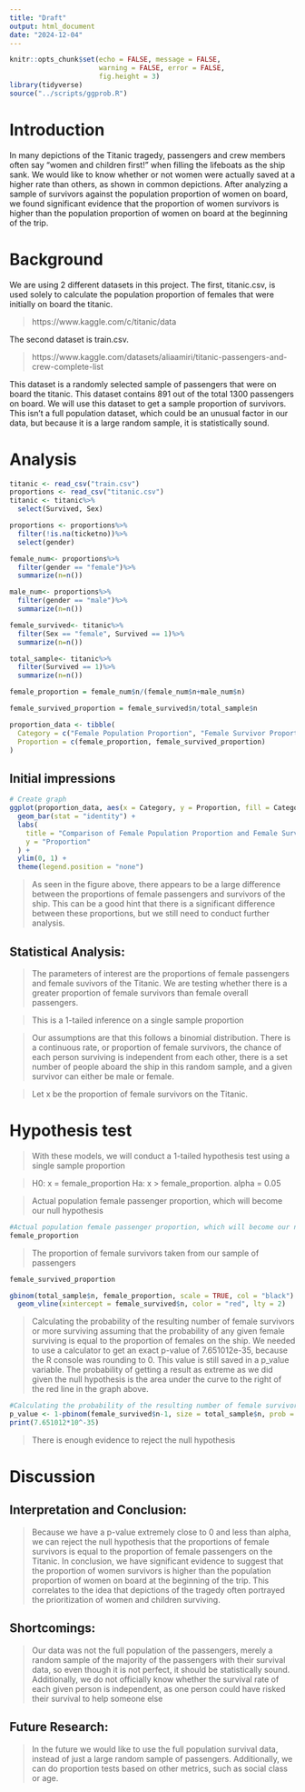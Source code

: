 ---
title: "Draft"
output: html_document
date: "2024-12-04"
---

```{r setup, include=FALSE}
knitr::opts_chunk$set(echo = FALSE, message = FALSE,
                      warning = FALSE, error = FALSE,
                      fig.height = 3)
library(tidyverse)
source("../scripts/ggprob.R")
```

# Introduction

In many depictions of the Titanic tragedy, passengers and crew members often say "women and children first!" when filling the lifeboats as the ship sank. We would like to know whether or not women were actually saved at a higher rate than others, as shown in common depictions. After analyzing a sample of survivors against the population proportion of women on board, we found significant evidence that the proportion of women survivors is higher than the population proportion of women on board at the beginning of the trip.


# Background

We are using 2 different datasets in this project. The first, titanic.csv, is used solely to calculate the population proportion of females that were initially on board the titanic.

>https://www.kaggle.com/c/titanic/data

The second dataset is train.csv.

>https://www.kaggle.com/datasets/aliaamiri/titanic-passengers-and-crew-complete-list

This dataset is a randomly selected sample of passengers that were on board the titanic. This dataset contains 891 out of the total 1300 passengers on board. We will use this dataset to get a sample proportion of survivors. This isn't a full population dataset, which could be an unusual factor in our data, but because it is a large random sample, it is statistically sound.

# Analysis

```{r}
titanic <- read_csv("train.csv")
proportions <- read_csv("titanic.csv")
titanic <- titanic%>%
  select(Survived, Sex)

proportions <- proportions%>%
  filter(!is.na(ticketno))%>%
  select(gender)

female_num<- proportions%>%
  filter(gender == "female")%>%
  summarize(n=n())

male_num<- proportions%>%
  filter(gender == "male")%>%
  summarize(n=n())

female_survived<- titanic%>%
  filter(Sex == "female", Survived == 1)%>%
  summarize(n=n())

total_sample<- titanic%>%
  filter(Survived == 1)%>%
  summarize(n=n())

female_proportion = female_num$n/(female_num$n+male_num$n)

female_survived_proportion = female_survived$n/total_sample$n

proportion_data <- tibble(
  Category = c("Female Population Proportion", "Female Survivor Proportion"),
  Proportion = c(female_proportion, female_survived_proportion)
)

```


## Initial impressions

```{r}

# Create graph
ggplot(proportion_data, aes(x = Category, y = Proportion, fill = Category)) +
  geom_bar(stat = "identity") +
  labs(
    title = "Comparison of Female Population Proportion and Female Survivor Proportion",
    y = "Proportion"
  ) +
  ylim(0, 1) +
  theme(legend.position = "none")
```

> As seen in the figure above, there appears to be a large difference between the proportions of female passengers and survivors of the ship. This can be a good hint that there is a significant difference between these proportions, but we still need to conduct further analysis.

## Statistical Analysis:
>The parameters of interest are the proportions of female passengers and female suvivors of the Titanic. We are testing whether there is a greater proportion of female survivors than female overall passengers.

>This is a 1-tailed inference on a single sample proportion

> Our assumptions are that this follows a binomial distribution. There is a continuous rate, or proportion of female survivors, the chance of each person surviving is independent from each other, there is a set number of people aboard the ship in this random sample, and a given survivor can either be male or female.

> Let x be the proportion of female survivors on the Titanic.

# Hypothesis test 
> With these models, we will conduct a 1-tailed hypothesis test using a single sample proportion 

> H0: x = female_proportion Ha: x > female_proportion. alpha = 0.05

>Actual population female passenger proportion, which will become our null hypothesis

```{r}
#Actual population female passenger proportion, which will become our null hypothesis
female_proportion
```

>The proportion of female survivors taken from our sample of passengers 

```{r}
female_survived_proportion
```

```{r}
gbinom(total_sample$n, female_proportion, scale = TRUE, col = "black") +
  geom_vline(xintercept = female_survived$n, color = "red", lty = 2)

```


> Calculating the probability of the resulting number of female survivors or more surviving assuming that the probability of any given female surviving is equal to the proportion of females on the ship. We needed to use a calculator to get an exact p-value of 7.651012e-35, because the R console was rounding to 0. This value is still saved in a p_value variable. The probability of getting a result as extreme as we did given the null hypothesis is the area under the curve to the right of the red line in the graph above.

```{r}
#Calculating the probability of the resulting number of female survivors or more surviving assuming that the probability of any given female surviving is equal to the proportion of females on the ship. This is an inference on a single population proportion.
p_value <- 1-pbinom(female_survived$n-1, size = total_sample$n, prob = female_proportion)
print(7.651012*10^-35)

```

> There is enough evidence to reject the null hypothesis

# Discussion

## Interpretation and Conclusion:
> Because we have a p-value extremely close to 0 and less than alpha, we can reject the null hypothesis that the proportions of female survivors is equal to the proportion of female passengers on the Titanic. In conclusion, we have significant evidence to suggest that the proportion of women survivors is higher than the population proportion of women on board at the beginning of the trip. This correlates to the idea that depictions of the tragedy often portrayed the prioritization of women and children surviving.

## Shortcomings:
> Our data was not the full population of the passengers, merely a random sample of the majority of the passengers with their survival data, so even though it is not perfect, it should be statistically sound. Additionally, we do not officially know whether the survival rate of each given person is independent, as one person could have risked their survival to help someone else

## Future Research:
> In the future we would like to use the full population survival data, instead of just a large random sample of passengers. Additionally, we can do proportion tests based on other metrics, such as social class or age.
